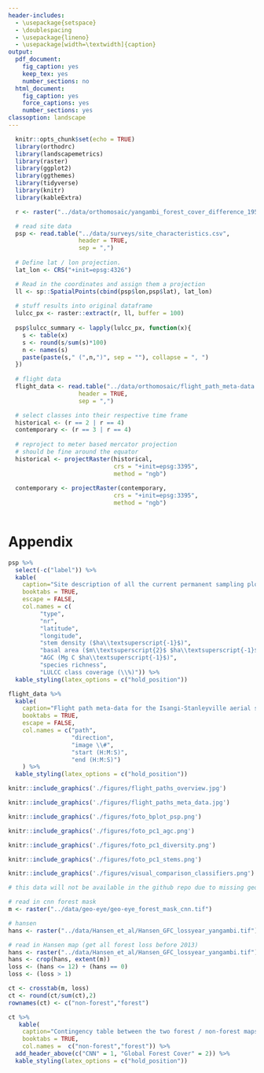 ```yaml
---
header-includes:
  - \usepackage{setspace}
  - \doublespacing
  - \usepackage{lineno}
  - \usepackage[width=\textwidth]{caption}
output:
  pdf_document:
    fig_caption: yes
    keep_tex: yes
    number_sections: no
  html_document:
    fig_caption: yes
    force_captions: yes
    number_sections: yes
classoption: landscape
---
```


```r
  knitr::opts_chunk$set(echo = TRUE)
  library(orthodrc)
  library(landscapemetrics)
  library(raster)
  library(ggplot2)
  library(ggthemes)
  library(tidyverse)
  library(knitr)
  library(kableExtra)

  r <- raster("../data/orthomosaic/yangambi_forest_cover_difference_1958_2000.tif")

  # read site data
  psp <- read.table("../data/surveys/site_characteristics.csv",
                    header = TRUE,
                    sep = ",")
  
  # Define lat / lon projection.
  lat_lon <- CRS("+init=epsg:4326")

  # Read in the coordinates and assign them a projection
  ll <- sp::SpatialPoints(cbind(psp$lon,psp$lat), lat_lon)
  
  # stuff results into original dataframe
  lulcc_px <- raster::extract(r, ll, buffer = 100)
  
  psp$lulcc_summary <- lapply(lulcc_px, function(x){
    s <- table(x)
    s <- round(s/sum(s)*100)
    n <- names(s)
    paste(paste(s," (",n,")", sep = ""), collapse = ", ")
  })
  
  # flight data
  flight_data <- read.table("../data/orthomosaic/flight_path_meta-data.csv",
                    header = TRUE,
                    sep = ",")

  # select classes into their respective time frame
  historical <- (r == 2 | r == 4)
  contemporary <- (r == 3 | r == 4)
  
  # reproject to meter based mercator projection
  # should be fine around the equator
  historical <- projectRaster(historical,
                              crs = "+init=epsg:3395",
                              method = "ngb")
  
  contemporary <- projectRaster(contemporary,
                              crs = "+init=epsg:3395",
                              method = "ngb")
  
```

# Appendix

```r
psp %>%
  select(-c("label")) %>%
  kable(
    caption="Site description of all the current permanent sampling plots in the greater Yangambi region. We list the forest type, plot number, geographic location (in decimal degrees), stem density, basal area Above Ground Carbon (AGC), species richness and Land-Use and Land-Cover Change (LULCC) classes in a radius of 100m around each plot location.",
    booktabs = TRUE,
    escape = FALSE,
    col.names = c(
         "type",
         "nr",
         "latitude",
         "longitude",
         "stem density ($ha\\textsuperscript{-1}$)",
         "basal area ($m\\textsuperscript{2}$ $ha\\textsuperscript{-1}$)",
         "AGC (Mg C $ha\\textsuperscript{-1}$)",
         "species richness",
         "LULCC class coverage (\\%)")) %>%
  kable_styling(latex_options = c("hold_position"))
```

```r
flight_data %>%
  kable(
    caption="Flight path meta-data for the Isangi-Stanleyville aerial survey. Data provided consists of the flight path number, cardinal direction of the flight, the image numbers, and the duration of the flight provided by the start and end time of the acquisition. Data is sourced from Appendix Figure 2 and the sensor logs recorded in the margin of acquired images (see Figure 1 main manuscript).",
    booktabs = TRUE,
    escape = FALSE,
    col.names = c("path",
                  "direction",
                  "image \\#",
                  "start (H:M:S)",
                  "end (H:M:S)")
    ) %>%
  kable_styling(latex_options = c("hold_position"))
```

\pagebreak

```r
knitr::include_graphics('./figures/flight_paths_overview.jpg')
```

\pagebreak

```r
knitr::include_graphics('./figures/flight_paths_meta_data.jpg')
```

\pagebreak

```r
knitr::include_graphics('./figures/foto_bplot_psp.png')
```

```r
knitr::include_graphics('./figures/foto_pc1_agc.png')
```

```r
knitr::include_graphics('./figures/foto_pc1_diversity.png')
```

```r
knitr::include_graphics('./figures/foto_pc1_stems.png')
```

\pagebreak

```r
knitr::include_graphics('./figures/visual_comparison_classifiers.png')
```

```r
# this data will not be available in the github repo due to missing geo-eye data

# read in cnn forest mask
m <- raster("../data/geo-eye/geo-eye_forest_mask_cnn.tif")

# hansen
hans <- raster("../data/Hansen_et_al/Hansen_GFC_lossyear_yangambi.tif")

# read in Hansen map (get all forest loss before 2013)
hans <- raster("../data/Hansen_et_al/Hansen_GFC_lossyear_yangambi.tif")
hans <- crop(hans, extent(m))
loss <- (hans <= 12) + (hans == 0)
loss <- (loss > 1)

ct <- crosstab(m, loss)
ct <- round(ct/sum(ct),2)
rownames(ct) <- c("non-forest","forest")

ct %>%
   kable(
    caption="Contingency table between the two forest / non-forest maps generated from a Geo-Eye 1 pan-chromatic image using a Convolutional Neural Network (CNN) generated and the Global Forest Cover map (Hansen et al. 2013).",
    booktabs = TRUE,
    col.names =  c("non-forest","forest")) %>%
  add_header_above(c("CNN" = 1, "Global Forest Cover" = 2)) %>%
  kable_styling(latex_options = c("hold_position"))

```

